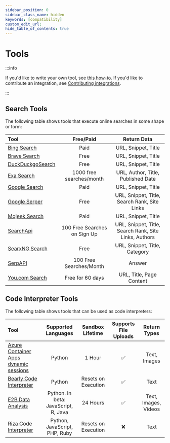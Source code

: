 ```yaml
---
sidebar_position: 0
sidebar_class_name: hidden
keywords: [compatibility]
custom_edit_url:
hide_table_of_contents: true
---
```


# Tools

:::info

If you'd like to write your own tool, see [this how-to](/docs/how_to/custom_tools/).
If you'd like to contribute an integration, see [Contributing integrations](/docs/contributing/integrations/).

:::

## Search Tools

The following table shows tools that execute online searches in some shape or form:

Tool|Free/Paid|Return Data
:-|:-:|:-:
[Bing Search](/docs/integrations/tools/bing_search)|Paid|URL, Snippet, Title
[Brave Search](/docs/integrations/tools/brave_search)|Free|URL, Snippet, Title
[DuckDuckgoSearch](/docs/integrations/tools/ddg)|Free|URL, Snippet, Title
[Exa Search](/docs/integrations/tools/exa_search)|1000 free searches/month|URL, Author, Title, Published Date
[Google Search](/docs/integrations/tools/google_search)|Paid|URL, Snippet, Title
[Google Serper](/docs/integrations/tools/google_serper)|Free|URL, Snippet, Title, Search Rank, Site Links
[Mojeek Search](/docs/integrations/tools/mojeek_search)|Paid|URL, Snippet, Title
[SearchApi](/docs/integrations/tools/searchapi)|100 Free Searches on Sign Up|URL, Snippet, Title, Search Rank, Site Links, Authors
[SearxNG Search](/docs/integrations/tools/searx_search)|Free|URL, Snippet, Title, Category
[SerpAPI](/docs/integrations/tools/serpapi)|100 Free Searches/Month|Answer
[You.com Search](/docs/integrations/tools/you)|Free for 60 days|URL, Title, Page Content

## Code Interpreter Tools

The following table shows tools that can be used as code interpreters:

Tool|Supported Languages|Sandbox Lifetime|Supports File Uploads|Return Types
:-|:-:|:-:|:-:|:-:
[Azure Container Apps dynamic sessions](/docs/integrations/tools/azure_dynamic_sessions)|Python|1 Hour|✅|Text, Images
[Bearly Code Interpreter](/docs/integrations/tools/bearly)|Python|Resets on Execution|✅|Text
[E2B Data Analysis](/docs/integrations/tools/e2b_data_analysis)|Python. In beta: JavaScript, R, Java|24 Hours|✅|Text, Images, Videos
[Riza Code Interpreter](/docs/integrations/tools/riza)|Python, JavaScript, PHP, Ruby|Resets on Execution|❌|Text


